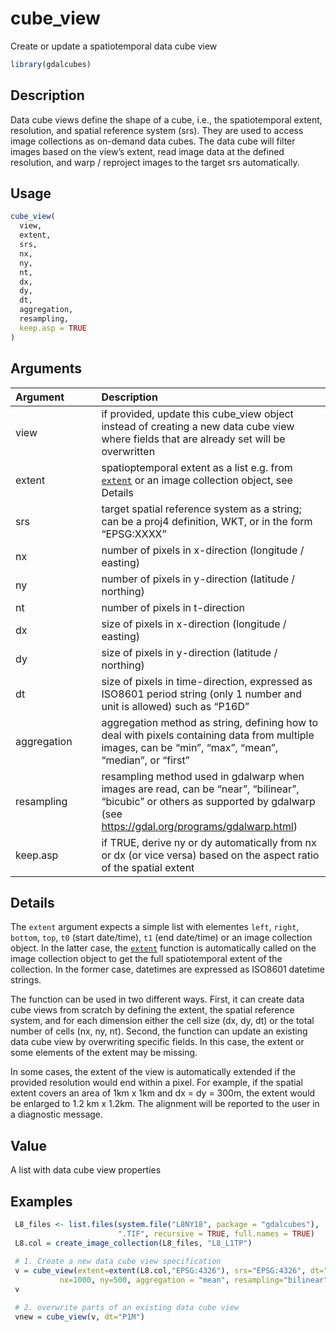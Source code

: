 # cube_view

Create or update a spatiotemporal data cube view



```r
library(gdalcubes)
```

## Description

Data cube views define the shape of a cube, i.e., the spatiotemporal extent, resolution, and spatial reference system (srs).
They are used to access image collections as on-demand data cubes. The data cube will filter images based on the view's
extent, read image data at the defined resolution, and warp / reproject images to the target srs automatically.


## Usage


```r
cube_view(
  view,
  extent,
  srs,
  nx,
  ny,
  nt,
  dx,
  dy,
  dt,
  aggregation,
  resampling,
  keep.asp = TRUE
)

```


## Arguments

| Argument    | Description                       |
|:------------|:----------------------------------|
| view | if provided, update this cube_view object instead of creating a new data cube view where fields that are already set will be overwritten |
| extent | spatioptemporal extent as a list e.g. from [`extent`](extent.Rmd) or an image collection object, see Details |
| srs | target spatial reference system as a string; can be a proj4 definition, WKT, or in the form "EPSG:XXXX" |
| nx | number of pixels in x-direction (longitude / easting) |
| ny | number of pixels in y-direction (latitude / northing) |
| nt | number of pixels in t-direction |
| dx | size of pixels in x-direction (longitude / easting) |
| dy | size of pixels in y-direction (latitude / northing) |
| dt | size of pixels in time-direction, expressed as ISO8601 period string (only 1 number and unit is allowed) such as "P16D" |
| aggregation | aggregation method as string, defining how to deal with pixels containing data from multiple images, can be "min", "max", "mean", "median", or "first" |
| resampling | resampling method used in gdalwarp when images are read, can be "near", "bilinear", "bicubic" or others as supported by gdalwarp (see [https://gdal.org/programs/gdalwarp.html](https://gdal.org/programs/gdalwarp.html)) |
| keep.asp | if TRUE, derive ny or dy automatically from nx or dx (or vice versa) based on the aspect ratio of the spatial extent |


## Details

The `extent` argument expects a simple list with elementes `left`, `right`, `bottom`, `top`, `t0` (start date/time), `t1` (end date/time) or an image collection object.
In the latter case, the [`extent`](extent.Rmd) function is automatically called on the image collection object to get the full spatiotemporal extent of the collection. In the former case, datetimes 
are expressed as ISO8601 datetime strings.

The function can be used in two different ways. First, it can create data cube views from scratch by defining the extent, the spatial reference system, and for each dimension either the cell size (dx, dy, dt) or the total number of cells (nx, ny, nt).
Second, the function can update an existing data cube view by overwriting specific fields. In this case, the extent or some elements of the extent may be missing. 

In some cases, the extent of the view is automatically extended if the provided resolution would end within a pixel. For example,
if the spatial extent covers an area of 1km x 1km and dx = dy = 300m, the extent would be enlarged to 1.2 km x 1.2km. The alignment will be reported to the user in 
a diagnostic message.


## Value

A list with data cube view properties


## Examples


```r
 L8_files <- list.files(system.file("L8NY18", package = "gdalcubes"),
                        ".TIF", recursive = TRUE, full.names = TRUE)
 L8.col = create_image_collection(L8_files, "L8_L1TP")
 
 # 1. Create a new data cube view specification
 v = cube_view(extent=extent(L8.col,"EPSG:4326"), srs="EPSG:4326", dt="P1M", 
           nx=1000, ny=500, aggregation = "mean", resampling="bilinear")
 v

 # 2. overwrite parts of an existing data cube view
 vnew = cube_view(v, dt="P1M")
```


